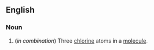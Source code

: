 ==English==

===Noun===
{{en-noun|-}}

# {{context|organic chemistry}} (''in combination'') Three [[chlorine]] atoms in a [[molecule]].